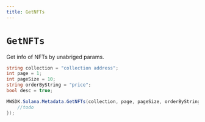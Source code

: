 ```yaml
---
title: GetNFTs
---
```


# `GetNFTs`

Get info of NFTs by unabriged params.

```csharp
string collection = "collection address";
int page = 1;
int pageSize = 10;
string orderByString = "price";
bool desc = true;

MWSDK.Solana.Metadata.GetNFTs(collection, page, pageSize, orderByString, desc, null, (res) => {
    //todo
});
```